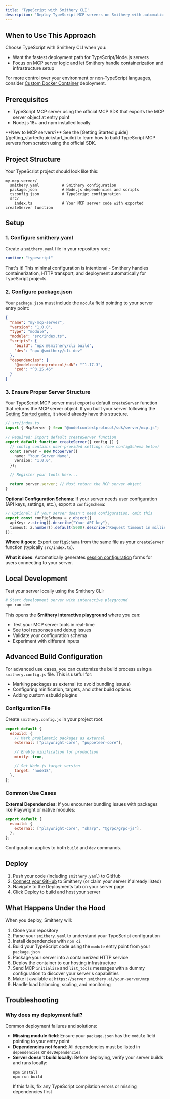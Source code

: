 ```yaml
---
title: 'TypeScript with Smithery CLI'
description: 'Deploy TypeScript MCP servers on Smithery with automatic builds using Smithery CLI.'
---
```


## When to Use This Approach

Choose TypeScript with Smithery CLI when you:
- Want the fastest deployment path for TypeScript/Node.js servers
- Focus on MCP server logic and let Smithery handle containerization and infrastructure setup

For more control over your environment or non-TypeScript languages, consider [Custom Docker Container](/build/deployments/custom-container) deployment.

## Prerequisites

- TypeScript MCP server using the official MCP SDK that exports the MCP server object at entry point
- Node.js 18+ and npm installed locally

<Note>
**New to MCP servers?** See the [Getting Started guide](/getting_started/quickstart_build) to learn how to build TypeScript MCP servers from scratch using the official SDK.
</Note>

## Project Structure

Your TypeScript project should look like this:

```
my-mcp-server/
  smithery.yaml          # Smithery configuration
  package.json           # Node.js dependencies and scripts
  tsconfig.json          # TypeScript configuration
  src/
    index.ts             # Your MCP server code with exported createServer function
```

## Setup

### 1. Configure smithery.yaml

Create a `smithery.yaml` file in your repository root:

```yaml
runtime: "typescript"
```

That's it! This minimal configuration is intentional - Smithery handles containerization, HTTP transport, and deployment automatically for TypeScript projects.

### 2. Configure package.json

Your `package.json` must include the `module` field pointing to your server entry point:

```json
{
  "name": "my-mcp-server",
  "version": "1.0.0",
  "type": "module",
  "module": "src/index.ts",
  "scripts": {
    "build": "npx @smithery/cli build",
    "dev": "npx @smithery/cli dev"
  },
  "dependencies": {
    "@modelcontextprotocol/sdk": "^1.17.3",
    "zod": "^3.25.46"
  }
}
```

### 3. Ensure Proper Server Structure

Your TypeScript MCP server must export a default `createServer` function that returns the MCP server object. If you built your server following the [Getting Started guide](/getting_started/quickstart_build), it should already have this structure.

```typescript
// src/index.ts
import { McpServer } from "@modelcontextprotocol/sdk/server/mcp.js";

// Required: Export default createServer function
export default function createServer({ config }) {
  // config contains user-provided settings (see configSchema below)
  const server = new McpServer({
    name: "Your Server Name",
    version: "1.0.0",
  });

  // Register your tools here...
  
  return server.server; // Must return the MCP server object
}
```

**Optional Configuration Schema**: If your server needs user configuration (API keys, settings, etc.), export a `configSchema`:

```typescript
// Optional: If your server doesn't need configuration, omit this
export const configSchema = z.object({
  apiKey: z.string().describe("Your API key"),
  timeout: z.number().default(5000).describe("Request timeout in milliseconds"),
});
```

**Where it goes**: Export `configSchema` from the same file as your `createServer` function (typically `src/index.ts`).

**What it does**: Automatically generates [session configuration](/build/session-config) forms for users connecting to your server.

## Local Development

Test your server locally using the Smithery CLI:

```bash
# Start development server with interactive playground
npm run dev
```

This opens the **Smithery interactive playground** where you can:
- Test your MCP server tools in real-time
- See tool responses and debug issues
- Validate your configuration schema
- Experiment with different inputs

## Advanced Build Configuration

For advanced use cases, you can customize the build process using a `smithery.config.js` file. This is useful for:

- Marking packages as external (to avoid bundling issues)
- Configuring minification, targets, and other build options
- Adding custom esbuild plugins

### Configuration File

Create `smithery.config.js` in your project root:

```javascript
export default {
  esbuild: {
    // Mark problematic packages as external
    external: ["playwright-core", "puppeteer-core"],

    // Enable minification for production
    minify: true,

    // Set Node.js target version
    target: "node18",
  },
};
```

### Common Use Cases

**External Dependencies**: If you encounter bundling issues with packages like Playwright or native modules:

```javascript
export default {
  esbuild: {
    external: ["playwright-core", "sharp", "@grpc/grpc-js"],
  },
};
```

Configuration applies to both `build` and `dev` commands.

## Deploy

1. Push your code (including `smithery.yaml`) to GitHub
2. [Connect your GitHub](https://smithery.ai/new) to Smithery (or claim your server if already listed)
3. Navigate to the Deployments tab on your server page
4. Click Deploy to build and host your server



## What Happens Under the Hood

When you deploy, Smithery will:

1. Clone your repository
2. Parse your `smithery.yaml` to understand your TypeScript configuration
3. Install dependencies with `npm ci`
4. Build your TypeScript code using the `module` entry point from your `package.json` 
5. Package your server into a containerized HTTP service
6. Deploy the container to our hosting infrastructure
7. Send MCP `initialize` and `list_tools` messages with a dummy configuration to discover your server's capabilities
8. Make it available at `https://server.smithery.ai/your-server/mcp`
9. Handle load balancing, scaling, and monitoring

## Troubleshooting

### Why does my deployment fail?

Common deployment failures and solutions:

- **Missing module field**: Ensure your `package.json` has the `module` field pointing to your entry point
- **Dependencies not found**: All dependencies must be listed in `dependencies` or `devDependencies`
- **Server doesn't build locally**: Before deploying, verify your server builds and runs locally:
  ```bash
  npm install
  npm run build
  ```
  If this fails, fix any TypeScript compilation errors or missing dependencies first